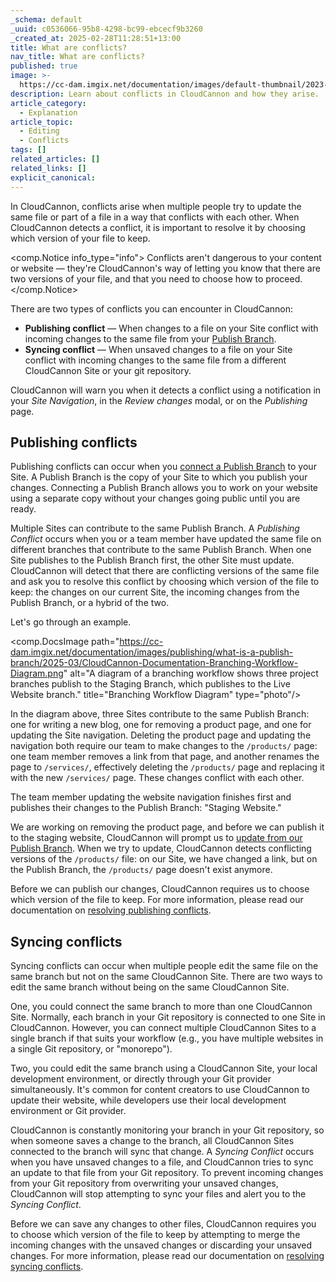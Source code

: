 ```yaml
---
_schema: default
_uuid: c0536066-95b8-4298-bc99-ebcecf9b3260
_created_at: 2025-02-28T11:28:51+13:00
title: What are conflicts?
nav_title: What are conflicts?
published: true
image: >-
  https://cc-dam.imgix.net/documentation/images/default-thumbnail/2023-Q4/CloudCannon-Documentation-Thumbnail.png
description: Learn about conflicts in CloudCannon and how they arise.
article_category:
  - Explanation
article_topic:
  - Editing
  - Conflicts
tags: []
related_articles: []
related_links: []
explicit_canonical:
---
```

In CloudCannon, conflicts arise when multiple people try to update the same file or part of a file in a way that conflicts with each other. When CloudCannon detects a conflict, it is important to resolve it by choosing which version of your file to keep.

<comp.Notice info_type="info">
  Conflicts aren't dangerous to your content or website — they're CloudCannon's way of letting you know that there are two versions of your file, and that you need to choose how to proceed.
</comp.Notice>

There are two types of conflicts you can encounter in CloudCannon:

* **Publishing conflict** — When changes to a file on your Site conflict with incoming changes to the same file from your [Publish Branch](/documentation/articles/what-is-a-publish-branch/).
* **Syncing conflict** — When unsaved changes to a file on your Site conflict with incoming changes to the same file from a different CloudCannon Site or your git repository.

CloudCannon will warn you when it detects a conflict using a notification in your *Site Navigation*, in the *Review changes* modal, or on the *Publishing* page.

## Publishing conflicts

Publishing conflicts can occur when you <a href="/documentation/articles/connect-a-publish-branch/" target="_blank" rel="noopener">connect a Publish Branch</a> to your Site. A Publish Branch is the copy of your Site to which you publish your changes. Connecting a Publish Branch allows you to work on your website using a separate copy without your changes going public until you are ready.

Multiple Sites can contribute to the same Publish Branch. A *Publishing Conflict* occurs when you or a team member have updated the same file on different branches that contribute to the same Publish Branch. When one Site publishes to the Publish Branch first, the other Site must update. CloudCannon will detect that there are conflicting versions of the same file and ask you to resolve this conflict by choosing which version of the file to keep: the changes on our current Site, the incoming changes from the Publish Branch, or a hybrid of the two.

Let's go through an example.

<comp.DocsImage path="https://cc-dam.imgix.net/documentation/images/publishing/what-is-a-publish-branch/2025-03/CloudCannon-Documentation-Branching-Workflow-Diagram.png" alt="A diagram of a branching workflow shows three project branches publish to the Staging Branch, which publishes to the Live Website branch." title="Branching Workflow Diagram" type="photo"/>

In the diagram above, three Sites contribute to the same Publish Branch: one for writing a new blog, one for removing a product page, and one for updating the Site navigation. Deleting the product page and updating the navigation both require our team to make changes to the `/products/` page: one team member removes a link from that page, and another renames the page to `/services/`, effectively deleting the `/products/` page and replacing it with the new `/services/` page. These changes conflict with each other.

The team member updating the website navigation finishes first and publishes their changes to the Publish Branch: "Staging Website."

We are working on removing the product page, and before we can publish it to the staging website, CloudCannon will prompt us to <a href="/documentation/articles/update-from-a-publish-branch/" target="_blank" rel="noopener">update from our Publish Branch</a>. When we try to update, CloudCannon detects conflicting versions of the `/products/` file: on our Site, we have changed a link, but on the Publish Branch, the `/products/` page doesn't exist anymore.

Before we can publish our changes, CloudCannon requires us to choose which version of the file to keep. For more information, please read our documentation on <a href="/documentation/articles/resolve-publishing-conflicts/" target="_blank" rel="noopener">resolving publishing conflicts</a>.

## Syncing conflicts

Syncing conflicts can occur when multiple people edit the same file on the same branch but not on the same CloudCannon Site. There are two ways to edit the same branch without being on the same CloudCannon Site.

One, you could connect the same branch to more than one CloudCannon Site. Normally, each branch in your Git repository is connected to one Site in CloudCannon. However, you can connect multiple CloudCannon Sites to a single branch if that suits your workflow (e.g., you have multiple websites in a single Git repository, or "monorepo").

Two, you could edit the same branch using a CloudCannon Site, your local development environment, or directly through your Git provider simultaneously. It's common for content creators to use CloudCannon to update their website, while developers use their local development environment or Git provider.

CloudCannon is constantly monitoring your branch in your Git repository, so when someone saves a change to the branch, all CloudCannon Sites connected to the branch will sync that change. A *Syncing Conflict* occurs when you have unsaved changes to a file, and CloudCannon tries to sync an update to that file from your Git repository. To prevent incoming changes from your Git repository from overwriting your unsaved changes, CloudCannon will stop attempting to sync your files and alert you to the *Syncing Conflict*.

Before we can save any changes to other files, CloudCannon requires you to choose which version of the file to keep by attempting to merge the incoming changes with the unsaved changes or discarding your unsaved changes. For more information, please read our documentation on [resolving syncing conflicts](/documentation/articles/resolve-syncing-conflicts/).
